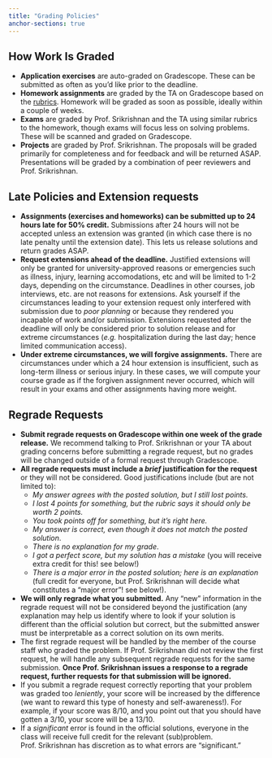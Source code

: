 ```yaml
---
title: "Grading Policies"
anchor-sections: true
---
```


## How Work Is Graded

- **Application exercises** are auto-graded on Gradescope. These can be submitted as often as you'd like prior to the deadline.
- **Homework assignments** are graded by the TA on Gradescope based on the [rubrics](../rubrics/standard.qmd). Homework will be graded as soon as possible, ideally within a couple of weeks.
- **Exams** are graded by Prof. Srikrishnan and the TA using similar rubrics to the homework, though exams will focus less on solving problems. These will be scanned and graded on Gradescope.
- **Projects** are graded by Prof. Srikrishnan. The proposals will be graded primarily for completeness and for feedback and will be returned ASAP. Presentations will be graded by a combination of peer reviewers and Prof. Srikrishnan.

## Late Policies and Extension requests

- **Assignments (exercises and homeworks) can be submitted up to 24 hours late for 50% credit.** Submissions after 24 hours will not be accepted unless an extension was granted (in which case there is no late penalty until the extension date). This lets us release solutions and return grades ASAP.
- **Request extensions ahead of the deadline.** Justified extensions will only be granted for university-approved reasons or emergencies such as illness, injury, learning accomodations, etc and will be limited to 1-2 days, depending on the circumstance. Deadlines in other courses, job interviews, etc. are not reasons for extensions. Ask yourself if the circumstances leading to your extension request only interfered with submission due to *poor planning* or because they rendered you incapable of work and/or submission. Extensions requested after the deadline will only be considered prior to solution release and for extreme circumstances (*e.g.* hospitalization during the last day; hence limited communication access).
- **Under extreme circumstances, we will forgive assignments.** There are circumstances under which a 24 hour extension is insufficient, such as long-term illness or serious injury. In these cases, we will compute your course grade as if the forgiven assignment never occurred, which will result in your exams and other assignments having more weight. 

## Regrade Requests

- **Submit regrade requests on Gradescope within one week of the grade release.** We recommend talking to Prof. Srikrishnan or your TA about grading concerns before submitting a regrade request, but no grades will be changed outside of a formal request through Gradescope.
- **All regrade requests must include a *brief* justification for the request** or they will not be considered. Good justifications include (but are not limited to):
  - *My answer agrees with the posted solution, but I still lost points.*
  - *I lost 4 points for something, but the rubric says it should only be worth 2 points.*
  - *You took points off for something, but it's right here.*
  - *My answer is correct, even though it does not match the posted solution*.
  - *There is no explanation for my grade*.
  - *I got a perfect score, but my solution has a mistake* (you will receive extra credit for this! see below!)
  - *There is a major error in the posted solution; here is an explanation* (full credit for everyone, but Prof. Srikrishnan will decide what constitutes a "major error"! see below!).
- **We will only regrade what you submitted.** Any "new" information in the regrade request will not be considered beyond the justification (any explanation may help us identify where to look if your solution is different than the official solution but correct, but the submitted answer must be interpretable as a correct solution on its own merits.
- The first regrade request will be handled by the member of the course staff who graded the problem. If Prof. Srikrishnan did not review the first request, he will handle any subsequent regrade requests for the same submission. **Once Prof. Srikrishnan issues a response to a regrade request, further requests for that submission will be ignored.**
- If you submit a regrade request correctly reporting that your problem was graded too *leniently*, your score will be increased by the difference (we want to reward this type of honesty and self-awareness!). For example, if your score was 8/10, and you point out that you should have  gotten a 3/10, your score will be a 13/10.
- If a *significant* error is found in the official solutions, everyone in the class will receive full credit for the relevant (sub)problem. Prof. Srikrishnan has discretion as to what errors are "significant."